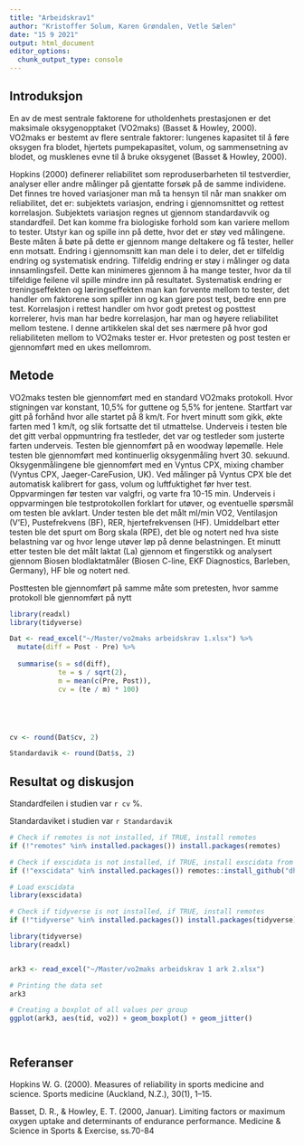 ```yaml
---
title: "Arbeidskrav1"
author: "Kristoffer Solum, Karen Grøndalen, Vetle Sælen"
date: "15 9 2021"
output: html_document
editor_options: 
  chunk_output_type: console
---
```


## Introduksjon

En av de mest sentrale faktorene for utholdenhets prestasjonen er det maksimale oksygenopptaket (VO2maks) (Basset & Howley, 2000). VO2maks er bestemt av flere sentrale faktorer: lungenes kapasitet til å føre oksygen fra blodet, hjertets pumpekapasitet, volum, og sammensetning av blodet, og musklenes evne til å bruke oksygenet (Basset & Howley, 2000). 

Hopkins (2000) definerer reliabilitet som reproduserbarheten til testverdier, analyser eller andre målinger på gjentatte forsøk på de samme individene. Det finnes tre hoved variasjoner man må ta hensyn til når man snakker om reliabilitet, det er: subjektets variasjon, endring i gjennomsnittet og rettest korrelasjon. Subjektets variasjon regnes ut gjennom standardavvik og standardfeil. Det kan komme fra biologiske forhold som kan variere mellom to tester. Utstyr kan og spille inn på dette, hvor det er støy ved målingene. Beste måten å bøte på dette er gjennom mange deltakere og få tester, heller enn motsatt. Endring i gjennomsnitt kan man dele i to deler, det er tilfeldig endring og systematisk endring. Tilfeldig endring er støy i målinger og data innsamlingsfeil. Dette kan minimeres gjennom å ha mange tester, hvor da til tilfeldige feilene vil spille mindre inn på resultatet. Systematisk endring er treningseffekten og læringseffekten man kan forvente mellom to tester, det handler om faktorene som spiller inn og kan gjøre post test, bedre enn pre test. Korrelasjon i rettest handler om hvor godt pretest og posttest korrelerer, hvis man har bedre korrelasjon, har man og høyere reliabilitet mellom testene. 
I denne artikkelen skal det ses nærmere på hvor god reliabiliteten mellom to VO2maks tester er. Hvor pretesten og post testen er gjennomført med en ukes mellomrom.  
 

## Metode 

VO2maks testen ble gjennomført med en standard VO2maks protokoll. Hvor stigningen var konstant, 10,5% for guttene og 5,5% for jentene. Startfart var gitt på forhånd hvor alle startet på 8 km/t. For hvert minutt som gikk, økte farten med 1 km/t, og slik fortsatte det til utmattelse. Underveis i testen ble det gitt verbal oppmuntring fra testleder, det var og testleder som justerte farten underveis. Testen ble gjennomført på en woodway løpemølle. Hele testen ble gjennomført med kontinuerlig oksygenmåling hvert 30. sekuund. Oksygenmålingene ble gjennomført med en Vyntus CPX, mixing chamber (Vyntus CPX, Jaeger-CareFusion, UK). Ved målinger på Vyntus CPX ble det automatisk kalibrert for gass, volum og luftfuktighet før hver test. Oppvarmingen før testen var valgfri, og varte fra 10-15 min. Underveis i oppvarmingen ble testprotokollen forklart for utøver, og eventuelle spørsmål om testen ble avklart. Under testen ble det målt ml/min VO2, Ventilasjon (V’E), Pustefrekvens (BF), RER, hjertefrekvensen (HF). Umiddelbart etter testen ble det spurt om Borg skala (RPE), det ble og notert ned hva siste belastning var og hvor lenge utøver løp på denne belastningen. Et minutt etter testen ble det målt laktat (La) gjennom et fingerstikk og analysert gjennom Biosen blodlaktatmåler (Biosen C-line, EKF Diagnostics, Barleben, Germany), HF ble og notert ned. 

Posttesten ble gjennomført på samme måte som pretesten, hvor samme protokoll ble gjennomført på nytt




```r
library(readxl)
library(tidyverse)

Dat <- read_excel("~/Master/vo2maks arbeidskrav 1.xlsx") %>%
  mutate(diff = Post - Pre) %>%
  
  summarise(s = sd(diff),
            te = s / sqrt(2),
            m = mean(c(Pre, Post)),
            cv = (te / m) * 100) 





cv <- round(Dat$cv, 2)

Standardavik <- round(Dat$s, 2)

```


## Resultat og diskusjon

Standardfeilen i studien var `r cv` %.

Standardaviket i studien var `r Standardavik` 

```r
# Check if remotes is not installed, if TRUE, install remotes
if (!"remotes" %in% installed.packages()) install.packages(remotes)

# Check if exscidata is not installed, if TRUE, install exscidata from github
if (!"exscidata" %in% installed.packages()) remotes::install_github("dhammarstrom/exscidata")

# Load exscidata
library(exscidata)

# Check if tidyverse is not installed, if TRUE, install remotes
if (!"tidyverse" %in% installed.packages()) install.packages(tidyverse)

library(tidyverse)
library(readxl)


ark3 <- read_excel("~/Master/vo2maks arbeidskrav 1 ark 2.xlsx")

# Printing the data set
ark3

# Creating a boxplot of all values per group
ggplot(ark3, aes(tid, vo2)) + geom_boxplot() + geom_jitter()




```


## Referanser

Hopkins W. G. (2000). Measures of reliability in sports medicine and science. Sports medicine (Auckland, N.Z.), 30(1), 1–15.

Basset, D. R., & Howley, E. T. (2000, Januar). Limiting factors or maximum oxygen uptake and determinants of endurance performance. Medicine & Science in Sports & Exercise, ss.70-84


